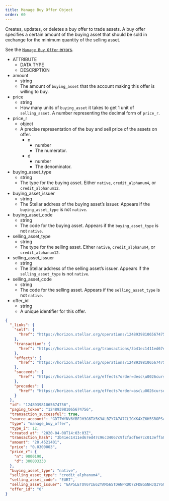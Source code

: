 ```yaml
---
title: Manage Buy Offer Object
order: 60
---
```



Creates, updates, or deletes a buy offer to trade assets. A buy offer specifies a certain amount of the buying asset that should be sold in exchange for the minimum quantity of the selling asset.

See the [`Manage Buy Offer` errors](../../../errors/result-codes/operation-specific/manage-buy-offer.mdx).

<AttributeTable>


- ATTRIBUTE
  - DATA TYPE
  - DESCRIPTION
- amount
  - string
  - The amount of `buying_asset` that the account making this offer is willing to buy.
- price
  - string
  - How many units of `buying_asset` it takes to get 1 unit of `selling_asset`. A number representing the decimal form of `price_r`.
- price_r
  - object
  - A precise representation of the buy and sell price of the assets on offer.
    - n
      - number
      - The numerator.
    - d
      - number
      - The denominator.
- buying_asset_type
  - string
  - The type for the buying asset. Either `native`, `credit_alphanum4`, or `credit_alphanum12`.
- buying_asset_issuer
  - string
  - The Stellar address of the buying asset’s issuer. Appears if the `buying_asset_type` is not `native`.
- buying_asset_code
  - string
  - The code for the buying asset. Appears if the `buying_asset_type` is not `native`.
- selling_asset_type
  - string
  - The type for the selling asset. Either `native`, `credit_alphanum4`, or `credit_alphanum12`.
- selling_asset_issuer
  - string
  - The Stellar address of the selling asset’s issuer. Appears if the `selling_asset_type` is not `native`.
- selling_asset_code
  - string
  - The code for the selling asset. Appears if the `selling_asset_type` is not `native`.
- offer_id
  - string
  - A unique identifier for this offer.

</AttributeTable>


<ExampleResponse>


```json
{
  "_links": {
    "self": {
      "href": "https://horizon.stellar.org/operations/124893981065674756"
    },
    "transaction": {
      "href": "https://horizon.stellar.org/transactions/3b41ec1411ed67ed47c96c34067c9fcfadf6e7cc013effa0b10f3df5ed758ffc"
    },
    "effects": {
      "href": "https://horizon.stellar.org/operations/124893981065674756/effects"
    },
    "succeeds": {
      "href": "https://horizon.stellar.org/effects?order=desc\u0026cursor=124893981065674756"
    },
    "precedes": {
      "href": "https://horizon.stellar.org/effects?order=asc\u0026cursor=124893981065674756"
    }
  },
  "id": "124893981065674756",
  "paging_token": "124893981065674756",
  "transaction_successful": true,
  "source_account": "GDT7WYNV6YBFJH3G6TX5K3ALBZY7A7A7CLIGXK4XZ6H5SROPS4UFGEMC",
  "type": "manage_buy_offer",
  "type_i": 12,
  "created_at": "2020-04-08T14:03:03Z",
  "transaction_hash": "3b41ec1411ed67ed47c96c34067c9fcfadf6e7cc013effa0b10f3df5ed758ffc",
  "amount": "20.4521401",
  "price": "0.0300003",
  "price_r": {
    "n": 9000190,
    "d": 300003333
  },
  "buying_asset_type": "native",
  "selling_asset_type": "credit_alphanum4",
  "selling_asset_code": "EURT",
  "selling_asset_issuer": "GAP5LETOV6YIE62YAM56STDANPRDO7ZFDBGSNHJQIYGGKSMOZAHOOS2S",
  "offer_id": "0"
}
```

</ExampleResponse>

